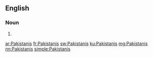 ==English==

===Noun===
{{head|en|plural}}

# {{plural of|Pakistani|lang=en|nocat=1}}

[[ar:Pakistanis]]
[[fr:Pakistanis]]
[[sw:Pakistanis]]
[[ku:Pakistanis]]
[[mg:Pakistanis]]
[[nn:Pakistanis]]
[[simple:Pakistanis]]
